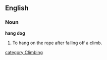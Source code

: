 ==English==
===Noun===
'''hang dog'''
# To hang on the rope after falling off a climb.

[[category:Climbing]]